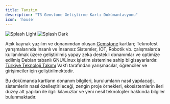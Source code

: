 ```yaml
---
title: Tanıtım
description: "T3 Gemstone Geliştirme Kartı Dokümantasyonu"
icon: 'house'
---
```


<Frame>
    <img className="block dark:hidden" src="/images/splash-light.svg" alt="Splash Light" />
    <img className="hidden dark:block" src="/images/splash-dark.svg" alt="Splash Dark" />
</Frame>

Açık kaynak yazılım ve donanımdan oluşan [Gemstone](https://en.wikipedia.org/wiki/Gemstone) kartları;
Teknofest yarışmalarında İnsanlı ve İnsansız Sistemler, IOT, Robotik vb. çalışmalarda kullanılmak üzere geliştirilmiş
yapay zeka destekli donanımlar ve optimize edilmiş Debian tabanlı GNU/Linux işletim sistemine sahip bilgisayarlardır.
[Türkiye Teknoloji Takımı](https://t3vakfi.org/) Vakfı tarafından yarışmacılar, öğrenciler ve girişimciler
için geliştirilmektedir.

Bu dokümanda kartların donanım bilgileri, kurulumların nasıl yapılacağı, sistemlerin nasıl özelleştirileceği, zengin 
proje örnekleri, ekosistemlerin ileri düzey alt yapıları ile ilgili kılavuzlar ve yeni nesil teknolojiler hakkında
bilgiler bulunmaktadır.
